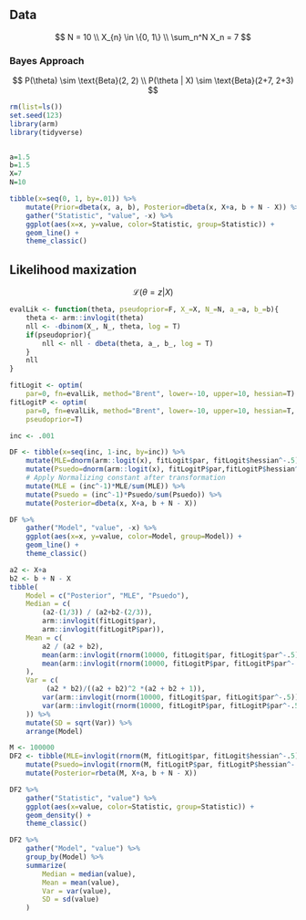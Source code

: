 
## Data
$$
N = 10 \\
X_{n} \in \{0, 1\} \\
\sum_n^N X_n = 7
$$

### Bayes Approach 
$$
P(\theta) \sim \text{Beta}(2, 2) \\
P(\theta | X) \sim \text{Beta}(2+7, 2+3)
$$

```r
rm(list=ls())
set.seed(123) 
library(arm)
library(tidyverse)


a=1.5
b=1.5
X=7
N=10

tibble(x=seq(0, 1, by=.01)) %>%
    mutate(Prior=dbeta(x, a, b), Posterior=dbeta(x, X+a, b + N - X)) %>%
    gather("Statistic", "value", -x) %>%
    ggplot(aes(x=x, y=value, color=Statistic, group=Statistic)) +
    geom_line() +
    theme_classic()
```

## Likelihood maxization
$$
\mathcal{L}(\theta=z|X)
$$

```r
evalLik <- function(theta, pseudoprior=F, X_=X, N_=N, a_=a, b_=b){
    theta <- arm::invlogit(theta)
    nll <- -dbinom(X_, N_, theta, log = T)
    if(pseudoprior){
        nll <- nll - dbeta(theta, a_, b_, log = T)
    }
    nll
}

```

```r
fitLogit <- optim(
    par=0, fn=evalLik, method="Brent", lower=-10, upper=10, hessian=T)
fitLogitP <- optim(
    par=0, fn=evalLik, method="Brent", lower=-10, upper=10, hessian=T,
    pseudoprior=T)

inc <- .001

DF <- tibble(x=seq(inc, 1-inc, by=inc)) %>%
    mutate(MLE=dnorm(arm::logit(x), fitLogit$par, fitLogit$hessian^-.5)) %>%
    mutate(Psuedo=dnorm(arm::logit(x), fitLogitP$par,fitLogitP$hessian^-.5)) %>%
    # Apply Normalizing constant after transformation
    mutate(MLE = (inc^-1)*MLE/sum(MLE)) %>%
    mutate(Psuedo = (inc^-1)*Psuedo/sum(Psuedo)) %>%
    mutate(Posterior=dbeta(x, X+a, b + N - X)) 

DF %>%
    gather("Model", "value", -x) %>%
    ggplot(aes(x=x, y=value, color=Model, group=Model)) +
    geom_line() +
    theme_classic()
```

```r
a2 <- X+a
b2 <- b + N - X
tibble(
    Model = c("Posterior", "MLE", "Psuedo"),
    Median = c(
        (a2-(1/3)) / (a2+b2-(2/3)), 
        arm::invlogit(fitLogit$par),
        arm::invlogit(fitLogitP$par)),
    Mean = c(
        a2 / (a2 + b2),
        mean(arm::invlogit(rnorm(10000, fitLogit$par, fitLogit$par^-.5))),
        mean(arm::invlogit(rnorm(10000, fitLogitP$par, fitLogitP$par^-.5)))
    ),
    Var = c(
         (a2 * b2)/((a2 + b2)^2 *(a2 + b2 + 1)),
        var(arm::invlogit(rnorm(10000, fitLogit$par, fitLogit$par^-.5))),
        var(arm::invlogit(rnorm(10000, fitLogitP$par, fitLogitP$par^-.5)))
    )) %>%
    mutate(SD = sqrt(Var)) %>%
    arrange(Model)
```

```r
M <- 100000
DF2 <- tibble(MLE=invlogit(rnorm(M, fitLogit$par, fitLogit$hessian^-.5))) %>%
    mutate(Psuedo=invlogit(rnorm(M, fitLogitP$par, fitLogitP$hessian^-.5))) %>%
    mutate(Posterior=rbeta(M, X+a, b + N - X)) 

DF2 %>%
    gather("Statistic", "value") %>%
    ggplot(aes(x=value, color=Statistic, group=Statistic)) +
    geom_density() +
    theme_classic()
```

```r
DF2 %>%
    gather("Model", "value") %>%
    group_by(Model) %>%
    summarize(
        Median = median(value),
        Mean = mean(value),
        Var = var(value),
        SD = sd(value)
    )
```